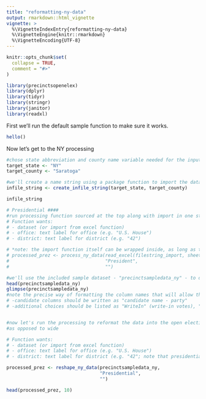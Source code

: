 ```yaml
---
title: "reformatting-ny-data"
output: rmarkdown::html_vignette
vignette: >
  %\VignetteIndexEntry{reformatting-ny-data}
  %\VignetteEngine{knitr::rmarkdown}
  %\VignetteEncoding{UTF-8}
---
```


```r
knitr::opts_chunk$set(
  collapse = TRUE,
  comment = "#>"
)
```

```r
library(precinctsopenelex)
library(dplyr)
library(tidyr)
library(stringr)
library(janitor)
library(readxl)
```

First we'll run the default sample function to make sure it works.
```r
hello()

```

Now let's get to the NY processing

```r





#chose state abbreviation and county name variable needed for the input file string
target_state <- "NY"
target_county <- "Saratoga"

#we'll create a name string using a package function to import the data file from Excel based on naming conventions used
infile_string <- create_infile_string(target_state, target_county)

infile_string

# Presidential ####
#run processing function sourced at the top along with import in one step
# Function wants:
# - dataset (or import from excel function)
# - office: text label for office (e.g. "U.S. House")
# - district: text label for district (e.g. "42")

# *note: the import function itself can be wrapped inside, as long as the data coming in is the correct structure
# processed_prez <- process_ny_data(read_excel(filestring_import, sheet = "presidential"), 
#                                   "President", 
#                                   "")

#we'll use the included sample dataset - "precinctsampledata_ny" - to demonstrate that's been cleaned and ready for processing
head(precinctsampledata_ny)
glimpse(precinctsampledata_ny)
#note the precise way of formatting the column names that will allow the function to work correctly:
# -candidate columns should be written as "candidate name - party"
# -additional choices should be listed as "WriteIn" (write-in votes), "Blanks" (undervotes), and "Voids" (overvotes)


#now let's run the processing to reformat the data into the open elections standardized format, which is tidy/long
#as opposed to wide

# Function wants:
# - dataset (or import from excel function)
# - office: text label for office (e.g. "U.S. House")
# - district: text label for district (e.g. "42"; note that presidential has no district, it's just "")

processed_prez <- reshape_ny_data(precinctsampledata_ny,
                                  "Presidential",
                                  "")

head(processed_prez, 10)




```


